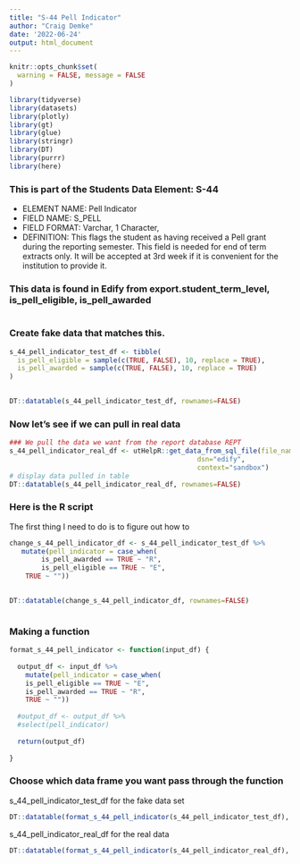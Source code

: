 ```yaml
---
title: "S-44 Pell Indicator"
author: "Craig Demke"
date: '2022-06-24'
output: html_document
---
```



```r
knitr::opts_chunk$set(
  warning = FALSE, message = FALSE
)
```

```r
library(tidyverse)
library(datasets)
library(plotly)
library(gt)
library(glue)
library(stringr)
library(DT)
library(purrr)
library(here)
```
### This is part of the Students Data Element: S-44
* ELEMENT NAME: Pell Indicator 
* FIELD NAME: S_PELL 
* FIELD FORMAT: Varchar, 1 Character,  
* DEFINITION: This flags the student as having received a Pell grant during the reporting semester.  This field is needed for end of term extracts only. It will be accepted at 3rd week if it is convenient for  the institution to provide it.

### This data is found in Edify from export.student_term_level, is_pell_eligible, is_pell_awarded
```{}

```


### Create fake data that matches this.

```r
s_44_pell_indicator_test_df <- tibble(
  is_pell_eligible = sample(c(TRUE, FALSE), 10, replace = TRUE),
  is_pell_awarded = sample(c(TRUE, FALSE), 10, replace = TRUE)
)
   

DT::datatable(s_44_pell_indicator_test_df, rownames=FALSE)
```

### Now let's see if we can pull in real data

```r
### We pull the data we want from the report database REPT 
s_44_pell_indicator_real_df <- utHelpR::get_data_from_sql_file(file_name="s_44.sql",
                                               dsn="edify",
                                               context="sandbox")
# display data pulled in table
DT::datatable(s_44_pell_indicator_real_df, rownames=FALSE)
```


### Here is the R script

The first thing I need to do is to figure out how to

```r

change_s_44_pell_indicator_df <- s_44_pell_indicator_test_df %>%
   mutate(pell_indicator = case_when(
        is_pell_awarded == TRUE ~ "R",
        is_pell_eligible == TRUE ~ "E",
    TRUE ~ ""))

  
DT::datatable(change_s_44_pell_indicator_df, rownames=FALSE)



```

### Making a function

```r

format_s_44_pell_indicator <- function(input_df) {
  
  output_df <- input_df %>%  
    mutate(pell_indicator = case_when(
    is_pell_eligible == TRUE ~ "E",
    is_pell_awarded == TRUE ~ "R",
    TRUE ~ ""))
  
  #output_df <- output_df %>% 
  #select(pell_indicator)
  
  return(output_df)
  
}
```
### Choose which data frame you want pass through the function 

s_44_pell_indicator_test_df for the fake data set
```r
DT::datatable(format_s_44_pell_indicator(s_44_pell_indicator_test_df), rownames=FALSE)
```

s_44_pell_indicator_real_df for the real data
```r
DT::datatable(format_s_44_pell_indicator(s_44_pell_indicator_real_df), rownames=FALSE)
```

